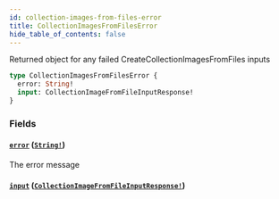 ```yaml
---
id: collection-images-from-files-error
title: CollectionImagesFromFilesError
hide_table_of_contents: false
---
```



Returned object for any failed CreateCollectionImagesFromFiles inputs

```graphql
type CollectionImagesFromFilesError {
  error: String!
  input: CollectionImageFromFileInputResponse!
}
```


### Fields

#### [`error`](#) ([`String!`](/developers/demandhq-apis/demand-api/graphql/reference/scalars/string))

The error message


#### [`input`](#) ([`CollectionImageFromFileInputResponse!`](/developers/demandhq-apis/demand-api/graphql/reference/objects/collection-image-from-file-input-response))







